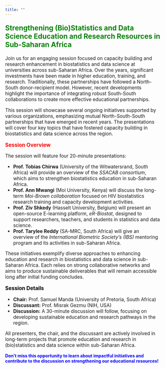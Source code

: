 ```yaml
---
title: ""
---
```


<p style="color: green; font-size: 1.6em; font-weight: bold;">
  Strengthening (Bio)Statistics and Data Science Education and Research Resources in Sub-Saharan Africa
</p>

<p style="font-size: 1.1em;">
  Join us for an engaging session focused on capacity building and research enhancement in biostatistics and data science at universities across sub-Saharan Africa. Over the years, significant investments have been made in higher education, training, and research. Traditionally, these partnerships have followed a North-South donor-recipient model. However, recent developments highlight the importance of integrating robust South-South collaborations to create more effective educational partnerships.
</p>

<p style="font-size: 1.1em;">
  This session will showcase several ongoing initiatives supported by various organizations, emphasizing mutual North-South-South partnerships that have emerged in recent years. The presentations will cover four key topics that have fostered capacity building in biostatistics and data science across the region.
</p>

<p style="color: red; font-size: 1.2em; font-weight: bold;">
  Session Overview
</p>

<p style="font-size: 1.1em;">
  The session will feature four 20-minute presentations:
</p>

<ul style="font-size: 1.1em;">
  <li><strong>Prof. Tobias Chirwa</strong> (University of the Witwatersrand, South Africa) will provide an overview of the <em>SSACAB consortium</em>, which aims to strengthen biostatistics education in sub-Saharan Africa.</li>
  <li><strong>Prof. Ann Mwangi</strong> (Moi University, Kenya) will discuss the long-term <em>Moi-Brown collaboration</em> focused on HIV biostatistics research training and capacity development activities.</li>
  <li><strong>Prof. Ziv Shkedy</strong> (Hasselt University, Belgium) will present an open-source E-learning platform, <em>eR-Biostat</em>, designed to support researchers, teachers, and students in statistics and data science.</li>
  <li><strong>Prof. Tarylee Reddy</strong> (SA-MRC, South Africa) will give an overview of the <em>International Biometric Society's (IBS)</em> mentoring program and its activities in sub-Saharan Africa.</li>
</ul>

<p style="font-size: 1.1em;">
  These initiatives exemplify diverse approaches to enhancing education and research in biostatistics and data science in sub-Saharan Africa. Each relies on strong collaborative networks and aims to produce sustainable deliverables that will remain accessible long after initial funding concludes.
</p>

<p style="color: black; font-size: 1.2em; font-weight: bold;">
  Session Details
</p>

<ul style="font-size: 1.1em;">
  <li><strong>Chair:</strong> Prof. Samuel Manda (University of Pretoria, South Africa)</li>
  <li><strong>Discussant:</strong> Prof. Misrak Gezmu (NIH, USA)</li>
  <li><strong>Discussion:</strong> A 30-minute discussion will follow, focusing on developing sustainable education and research pathways in the region.</li>
</ul>

<p style="font-size: 1.1em;">
  All presenters, the chair, and the discussant are actively involved in long-term projects that promote education and research in (bio)statistics and data science within sub-Saharan Africa.
</p>

<p style="color: blue; font-size: 1.0em; font-weight: bold;">
  Don’t miss this opportunity to learn about impactful initiatives and contribute to the discussion on strengthening our educational resources!
</p>
